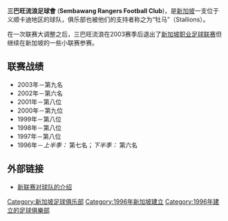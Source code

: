 {{noteTA|G1=Football}}{{Football club infobox |
  clubname = 三巴旺流浪 |
  image    = [[File:Sembawang_Rangers.gif|110px]]|
  fullname = 三巴旺流浪足球會 |
  nickname = 牡马|
  founded  = |
  city     = [[新加坡|新加坡]],[[三巴旺|三巴旺]]|
  ground   = [[义顺体育场|义顺体育场]] |
  capacity =  |
  chairman = |
  manager  =  ----- |
  league   = 新加坡二级联赛 |
  season   =  |
  position =  |
  pattern_la1=|pattern_b1=|pattern_ra1=|
  leftarm1=FFFFFF|body1=FFFFFF|rightarm1=FFFFFF|shorts1=FFFFFF|socks1=FFFFFF|
  pattern_la2=|pattern_b2=|pattern_ra2=|
  leftarm2=FFFFFF|body2=FFFFFF|rightarm2=FFFFFF|shorts2=FFFFFF|socks2=FFFFFF|
}}

'''三巴旺流浪足球會''' ('''Sembawang Rangers Football Club''')，是[[新加坡|新加坡]]一支位于义顺卡迪地区的球队，俱乐部也被他们的支持者称之为“牡马”（Stallions）。

在一次联赛大调整之后，三巴旺流浪在2003赛季后退出了[[新加坡职业足球联赛|新加坡职业足球联赛]]但继续在新加坡的一些小联赛参赛。

== 联赛战绩 ==
* 2003年－第九名
* 2002年－第六名
* 2001年－第八位
* 2000年－第九位 
* 1999年－第八位
* 1998年－第八位
* 1997年－第八位
* 1996年－''上半季：'' 第七名；''下半季：'' 第六名

== 外部链接 ==

*[http://www.sleague.com/clu06.asp 新联赛对球队的介绍]{{Wayback|url=http://www.sleague.com/clu06.asp |date=20061101211337 }}

[[Category:新加坡足球俱乐部|Category:新加坡足球俱乐部]]
[[Category:1996年新加坡建立|Category:1996年新加坡建立]]
[[Category:1996年建立的足球俱樂部|Category:1996年建立的足球俱樂部]]